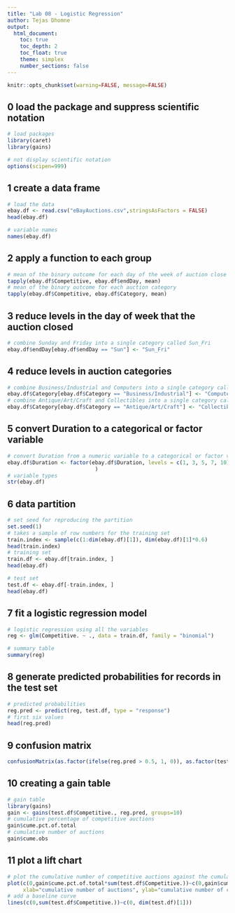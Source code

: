 ```yaml
---
title: "Lab 08 - Logistic Regression"
author: Tejas Dhomne
output:
  html_document:
    toc: true
    toc_depth: 2
    toc_float: true
    theme: simplex
    number_sections: false
---
```


```r
knitr::opts_chunk$set(warning=FALSE, message=FALSE)
```

## 0 load the package and suppress scientific notation 
```r
# load packages 
library(caret)
library(gains)

# not display scientific notation
options(scipen=999)

```

## 1 create a data frame
```r
# load the data
ebay.df <- read.csv("eBayAuctions.csv",stringsAsFactors = FALSE)
head(ebay.df)

# variable names 
names(ebay.df)
```

## 2 apply a function to each group 
```r
# mean of the binary outcome for each day of the week of auction close   
tapply(ebay.df$Competitive, ebay.df$endDay, mean)
# mean of the binary outcome for each auction category  
tapply(ebay.df$Competitive, ebay.df$Category, mean)
```

## 3 reduce levels in the day of week that the auction closed  
```r
# combine Sunday and Friday into a single category called Sun_Fri
ebay.df$endDay[ebay.df$endDay == "Sun"] <- "Sun_Fri"
```

## 4 reduce levels in auction categories 
```r
# combine Business/Industrial and Computers into a single category called Computers
ebay.df$Category[ebay.df$Category == "Business/Industrial"] <- "Computer"
# combine Antique/Art/Craft and Collectibles into a single category called collectibles
ebay.df$Category[ebay.df$Category == "Antique/Art/Craft"] <- "Collectibles"
```

## 5 convert Duration to a categorical or factor variable 
```r
# convert Duration from a numeric variable to a categorical or factor variable  
ebay.df$Duration <- factor(ebay.df$Duration, levels = c(1, 3, 5, 7, 10), 
                            )
# variable types 
str(ebay.df)
```

## 6 data partition
```r
# set seed for reproducing the partition 
set.seed(1)
# takes a sample of row numbers for the training set 
train.index <- sample(c(1:dim(ebay.df)[1]), dim(ebay.df)[1]*0.6)  
head(train.index)
# training set 
train.df <- ebay.df[train.index, ]
head(ebay.df)

# test set 
test.df <- ebay.df[-train.index, ]
head(ebay.df)
```

## 7 fit a logistic regression model 
```r
# logistic regression using all the variables
reg <- glm(Competitive. ~ ., data = train.df, family = "binomial") 

# summary table 
summary(reg)
```

## 8 generate predicted probabilities for records in the test set 
```r
# predicted probabilities 
reg.pred <- predict(reg, test.df, type = "response")
# first six values 
head(reg.pred)
```

## 9 confusion matrix 
```r
confusionMatrix(as.factor(ifelse(reg.pred > 0.5, 1, 0)), as.factor(test.df$Competitive.),positive = "1")

```

## 10 creating a gain table 
```r
# gain table 
library(gains)
gain <- gains(test.df$Competitive., reg.pred, groups=10)
# cumulative percentage of competitive auctions 
gain$cume.pct.of.total 
# cumulative number of auctions 
gain$cume.obs
```

## 11 plot a lift chart
```r
# plot the cumulative number of competitive auctions against the cumulative number of auctions
plot(c(0,gain$cume.pct.of.total*sum(test.df$Competitive.))~c(0,gain$cume.obs), 
     xlab="cumulative number of auctions", ylab="cumulative number of competitive auctions", type="l")
# add a baseline curve 
lines(c(0,sum(test.df$Competitive.))~c(0, dim(test.df)[1]))
```